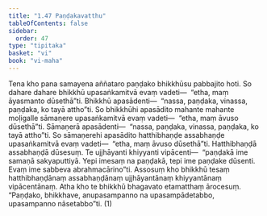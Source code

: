 ```yaml
---
title: "1.47 Paṇḍakavatthu"
tableOfContents: false
sidebar:
  order: 47
type: "tipitaka"
basket: "vi"
book: "vi-maha"
---
```



<DynamicBreadcrumb />

<Division number="109" book="vi-maha" e="ch" v="3" p="119">

<Paragraph number="482" book="vi-maha">
Tena kho pana samayena aññataro paṇḍako bhikkhūsu pabbajito hoti. So dahare dahare bhikkhū upasaṅkamitvā evaṃ vadeti—  “etha, maṃ āyasmanto dūsethā”ti. Bhikkhū apasādenti—  “nassa, paṇḍaka, vinassa, paṇḍaka, ko tayā attho”ti. So bhikkhūhi apasādito mahante mahante moḷigalle sāmaṇere upasaṅkamitvā evaṃ vadeti—  “etha, maṃ āvuso dūsethā”ti. Sāmaṇerā apasādenti—  “nassa, paṇḍaka, vinassa, paṇḍaka, ko tayā attho”ti. So sāmaṇerehi apasādito hatthibhaṇḍe assabhaṇḍe upasaṅkamitvā evaṃ vadeti—  “etha, maṃ āvuso dūsethā”ti. Hatthibhaṇḍā assabhaṇḍā dūsesuṃ. Te ujjhāyanti khiyyanti vipācenti—  “paṇḍakā ime samaṇā sakyaputtiyā. Yepi imesaṃ na paṇḍakā, tepi ime paṇḍake dūsenti. Evaṃ ime sabbeva abrahmacārino”ti. Assosuṃ kho bhikkhū tesaṃ hatthibhaṇḍānaṃ assabhaṇḍānaṃ ujjhāyantānaṃ khiyyantānaṃ vipācentānaṃ. Atha kho te bhikkhū bhagavato etamatthaṃ ārocesuṃ. “Paṇḍako, bhikkhave, anupasampanno na upasampādetabbo, upasampanno nāsetabbo”ti. (1)
</Paragraph>
</Division>